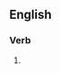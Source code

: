 ==English==

===Verb===
{{head|en|present participle}}

# {{present participle of|redargue|lang=en|nocat=1}}